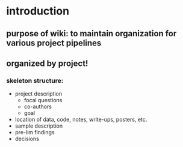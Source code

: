 # introduction 

## purpose of wiki: to maintain organization for various project pipelines 

## organized by project!

### skeleton structure: 
- project description
  - focal questions 
  - co-authors
  - goal 
- location of data, code, notes, write-ups, posters, etc.
- sample description 
- pre-lim findings 
- decisions

